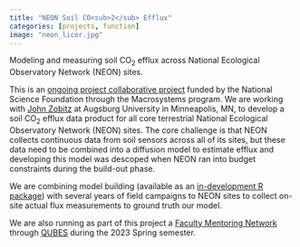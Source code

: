 ```yaml
---
title: "NEON Soil CO<sub>2</sub> Efflux"
categories: [projects, function]
image: "neon_licor.jpg"
---
```


Modeling and measuring soil CO<sub>2</sub> efflux across National Ecological Observatory Network (NEON) sites. 

This is an [ongoing project collaborative project](https://www.nsf.gov/awardsearch/showAward?AWD_ID=2017860&HistoricalAwards=false) funded by the National Science Foundation through the Macrosystems program. We are working with [John Zobitz](https://www.augsburg.edu/faculty/zobitz/) at Augsburg University in Minneapolis, MN, to develop a soil CO<sub>2</sub> efflux data product for all core terrestrial National Ecological Observatory Network (NEON) sites. The core challenge is that NEON collects continuous data from soil sensors across all of its sites, but these data need to be combined into a diffusion model to estimate efflux and developing this model was descoped when NEON ran into budget constraints during the build-out phase.

We are combining model building (available as an [in-development R package](https://github.com/jmzobitz/NEONSoils)) with several years of field campaigns to NEON sites to collect on-site actual flux measurements to ground truth our model.

We are also running as part of this project a [Faculty Mentoring Network](https://qubeshub.org/community/groups/neon_soils_fmn) through [QUBES](https://qubeshub.org) during the 2023 Spring semester.
